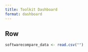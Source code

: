 ```yaml
---
title: Toolkit Dashboard
format: dashboard
---
```


## Row {height=70%}

```r

softwarecompare_data <- read.csv("")

```